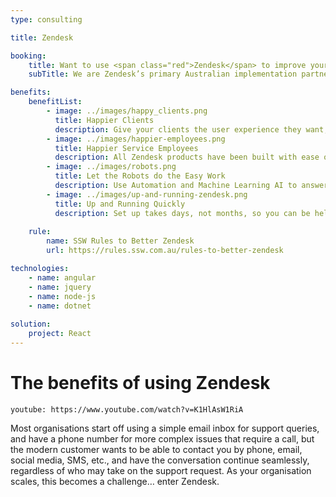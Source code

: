```yaml
---
type: consulting

title: Zendesk

booking:
    title: Want to use <span class="red">Zendesk</span> to improve your client relationships?
    subTitle: We are Zendesk’s primary Australian implementation partner

benefits:
    benefitList:
        - image: ../images/happy_clients.png
          title: Happier Clients
          description: Give your clients the user experience they want, when they need it, and never allow clients to be unhappy again.
        - image: ../images/happier-employees.png
          title: Happier Service Employees
          description: All Zendesk products have been built with ease of use as their main focus, giving great productivity gains for Service Agents.
        - image: ../images/robots.png
          title: Let the Robots do the Easy Work
          description: Use Automation and Machine Learning AI to answer client’s FAQs, keeping only the tricky questions for your Service Agents.
        - image: ../images/up-and-running-zendesk.png
          title: Up and Running Quickly
          description: Set up takes days, not months, so you can be helping your clients as soon as possible.
        
    rule:
        name: SSW Rules to Better Zendesk
        url: https://rules.ssw.com.au/rules-to-better-zendesk

technologies:
    - name: angular
    - name: jquery
    - name: node-js
    - name: dotnet 
    
solution:
    project: React
---
```


# The benefits of using **Zendesk**

`youtube: https://www.youtube.com/watch?v=K1HlAsW1RiA`

Most organisations start off using a simple email inbox for support queries, and have a phone number for more complex issues that require a call, but the modern customer wants to be able to contact you by phone, email, social media, SMS, etc., and have the conversation continue seamlessly, regardless of who may take on the support request. As your organisation scales, this becomes a challenge… enter Zendesk.
